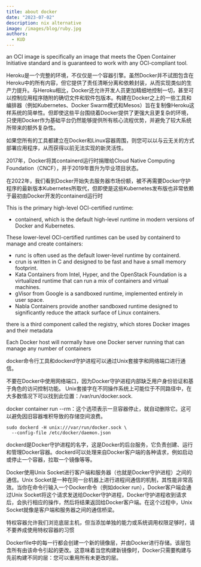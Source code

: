 ```yaml
---
title: about docker
date: "2023-07-02"
description: nix alternative
image: /images/blog/ruby.jpg
authors:
  - KUD
---
```


an OCI image is specifically an image that meets the Open Container Initiative standard and is guaranteed to work with any OCI-compliant tool.

Heroku是一个完整的环境，不仅仅是一个容器引擎。虽然Docker并不试图包含在Heroku中的所有内容，但它提供了责任清晰分离和依赖封装，从而实现类似的生产力提升。与Heroku相比，Docker还允许开发人员更加精细地控制一切，甚至可以控制应用程序随附的确切文件和软件包版本。构建在Docker之上的一些工具和编排器（例如Kubernetes、Docker Swarm模式和Mesos）旨在复制像Heroku这样系统的简单性。但即使这些平台围绕着Docker提供了更强大且更复杂的环境，只使用Docker作为基础平台仍然能够提供所有核心流程优势，并避免了较大系统所带来的额外复杂性。

如果您所有的工具都建立在Docker和Linux容器周围，则您可以以与云无关的方式部署应用程序，从而获得以前无法实现的新灵活性。

2017年，Docker将其containerd运行时捐赠给Cloud Native Computing Foundation（CNCF），并于2019年晋升为毕业项目状态。

在2022年，我们看到Docker开始失去服务器市场份额，被不再需要Docker守护程序的最新版本Kubernetes所取代，但即使是这些Kubernetes发布版也非常依赖于最初由Docker开发的containerd运行时

This is the primary high-level OCI-certified runtime:
- containerd, which is the default high-level runtime in modern versions of Docker and Kubernetes.

These lower-level OCI-certified runtimes can be used by containerd to manage and create containers:
- runc is often used as the default lower-level runtime by containerd.
- crun is written in C and designed to be fast and have a small memory footprint.
- Kata Containers from Intel, Hyper, and the OpenStack Foundation is a virtualized runtime that can run a mix of containers and virtual machines.
- gVisor from Google is a sandboxed runtime, implemented entirely in user space.
- Nabla Containers provide another sandboxed runtime designed to significantly reduce the attack surface of Linux containers.

there is a third component called the registry, which stores Docker images and their metadata

Each Docker host will normally have one Docker server running that can manage any number of containers

docker命令行工具和dockerd守护进程可以通过Unix套接字和网络端口进行通信。

不要在Docker中使用网络端口，因为Docker守护进程内部缺乏用户身份验证和基于角色的访问控制功能。 Unix套接字在不同操作系统上可能位于不同路径中，在大多数情况下可以找到此位置：/var/run/docker.sock.

docker container run
--rm：这个选项表示一旦容器停止，就自动删除它。这可以避免因旧容器堆积导致的存储空间浪费。

```shell
sudo dockerd -H unix:///var/run/docker.sock \
  --config-file /etc/docker/daemon.json
```

dockerd是Docker守护进程的名字，这是Docker的后台服务，它负责创建、运行和管理Docker容器。dockerd可以处理来自Docker客户端的各种请求，例如启动或停止一个容器，拉取一个镜像等等。

Docker使用Unix Socket进行客户端和服务器（也就是Docker守护进程）之间的通信。Unix Socket是一种在同一台机器上进行进程间通信的机制，其性能非常高效。当你在命令行输入一个Docker命令（例如docker run），Docker客户端会通过Unix Socket将这个请求发送给Docker守护进程，Docker守护进程收到请求后，会执行相应的操作，然后将结果返回给Docker客户端。在这个过程中，Unix Socket就像是客户端和服务器之间的通信桥梁。

特权容器允许我们浏览底层主机，但当添加单独的能力或系统调用权限足够时，请不要养成使用特权容器的习惯

Dockerfile中的每一行都会创建一个新的镜像层，并由Docker进行存储。该层包含所有由该命令引起的更改。这意味着当您构建新镜像时，Docker只需要构建与先前构建不同的层：您可以重用所有未更改的层。
